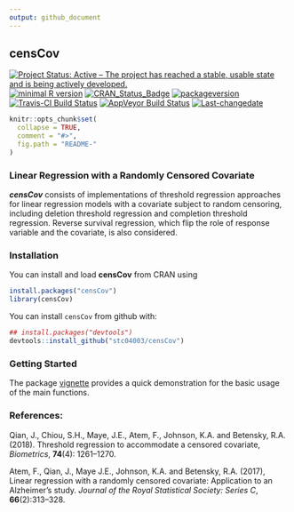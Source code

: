 ```yaml
---
output: github_document
---
```


## **censCov**

[![Project Status: Active – The project has reached a stable, usable state and is being actively developed.](http://www.repostatus.org/badges/latest/active.svg)](http://www.repostatus.org/#active)
[![minimal R version](https://img.shields.io/badge/R%3E%3D-3.4.0-6666ff.svg)](https://cran.r-project.org/)
[![CRAN_Status_Badge](http://www.r-pkg.org/badges/version/censCov)](https://cran.r-project.org/package=censCov)
[![packageversion](https://img.shields.io/badge/Package%20version-1.0.1-orange.svg?style=flat-square)](commits/master)
[![Travis-CI Build Status](https://travis-ci.org/stc04003/censCov.svg?branch=master)](https://travis-ci.org/stc04003/censCov)
[![AppVeyor Build Status](https://ci.appveyor.com/api/projects/status/github/stc04003/censCov?branch=master&svg=true)](https://ci.appveyor.com/project/stc04003/censCov)
[![Last-changedate](https://img.shields.io/badge/last%20change-2019--05--18-yellowgreen.svg)](/commits/master)

```r
knitr::opts_chunk$set(
  collapse = TRUE,
  comment = "#>",
  fig.path = "README-"
)
```

### Linear Regression with a Randomly Censored Covariate
***censCov*** consists of implementations of threshold regression approaches for linear regression models with a covariate subject to random censoring, including deletion threshold regression and completion threshold regression. Reverse survival regression, which flip the role of response variable and the covariate, is also considered.

### Installation

You can install and load **censCov** from CRAN using

```r
install.packages("censCov")
library(censCov)
```

You can install `censCov` from github with:

```r
## install.packages("devtools")
devtools::install_github("stc04003/censCov")
```

### Getting Started
The package [vignette](https://www.sychiou.com/censCov/articles/censCov-examples.html) provides a quick demonstration for the basic usage of the main functions.

### References:

  Qian, J., Chiou, S.H., Maye, J.E., Atem, F., Johnson, K.A. and Betensky, R.A. (2018).
  Threshold regression to accommodate a censored covariate, *Biometrics*, **74**(4):
  1261--1270.

  Atem, F., Qian, J., Maye J.E., Johnson, K.A. and Betensky, R.A. (2017),
  Linear regression with a randomly censored covariate: Application to an Alzheimer's study.
  *Journal of the Royal Statistical Society: Series C*, **66**(2):313--328.
